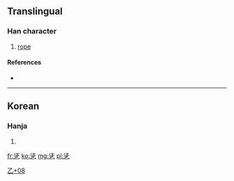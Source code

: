 ==Translingual==

===Han character===
{{Han char|rn=5|rad=乙|as=08|sn=9|four=|canj=水土弓 (EGN)}}

# [[rope]]

====References====
* {{Han ref|kx=0084.241|dj=0171.340|hdz=10056.051|uh=4E7C|ud=20092}}

----

==Korean==

===Hanja===
{{ko-hanja|hangeul=[[줄]]|rv=jul|mr=chul}}

# {{defn|lang=ko|sort=乙08}}

[[Category:Korean-only CJKV Characters|乙+08]]

[[fr:乼]]
[[ko:乼]]
[[mg:乼]]
[[pl:乼]]